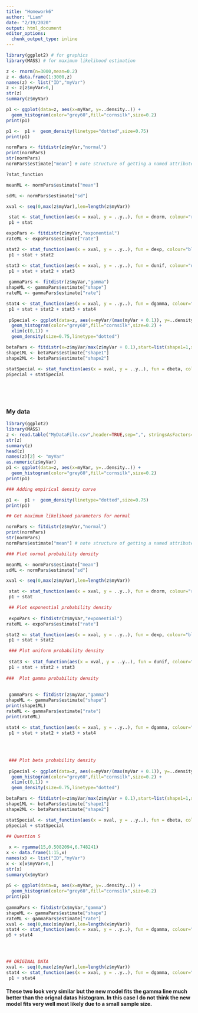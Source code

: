 ```yaml
---
title: "Homework6"
author: "Liam"
date: "2/19/2020"
output: html_document
editor_options: 
  chunk_output_type: inline
---
```


```r
library(ggplot2) # for graphics
library(MASS) # for maximum likelihood estimation

z <- rnorm(n=3000,mean=0.2)
z <- data.frame(1:3000,z)
names(z) <- list("ID","myVar")
z <- z[z$myVar>0,]
str(z)
summary(z$myVar)

p1 <- ggplot(data=z, aes(x=myVar, y=..density..)) +
  geom_histogram(color="grey60",fill="cornsilk",size=0.2) 
print(p1)

p1 <-  p1 +  geom_density(linetype="dotted",size=0.75)
print(p1)

normPars <- fitdistr(z$myVar,"normal")
print(normPars)
str(normPars)
normPars$estimate["mean"] # note structure of getting a named attribute

?stat_function

meanML <- normPars$estimate["mean"]

sdML <- normPars$estimate["sd"]

xval <- seq(0,max(z$myVar),len=length(z$myVar))

 stat <- stat_function(aes(x = xval, y = ..y..), fun = dnorm, colour="red", n = length(z$myVar), args = list(mean = meanML, sd = sdML))
 p1 + stat

expoPars <- fitdistr(z$myVar,"exponential")
rateML <- expoPars$estimate["rate"]

stat2 <- stat_function(aes(x = xval, y = ..y..), fun = dexp, colour="blue", n = length(z$myVar), args = list(rate=rateML))
 p1 + stat + stat2

stat3 <- stat_function(aes(x = xval, y = ..y..), fun = dunif, colour="darkgreen", n = length(z$myVar), args = list(min=min(z$myVar), max=max(z$myVar)))
 p1 + stat + stat2 + stat3
 
 gammaPars <- fitdistr(z$myVar,"gamma")
shapeML <- gammaPars$estimate["shape"]
rateML <- gammaPars$estimate["rate"]

stat4 <- stat_function(aes(x = xval, y = ..y..), fun = dgamma, colour="brown", n = length(z$myVar), args = list(shape=shapeML, rate=rateML))
 p1 + stat + stat2 + stat3 + stat4
 
 pSpecial <- ggplot(data=z, aes(x=myVar/(max(myVar + 0.1)), y=..density..)) +
  geom_histogram(color="grey60",fill="cornsilk",size=0.2) + 
  xlim(c(0,1)) +
  geom_density(size=0.75,linetype="dotted")

betaPars <- fitdistr(x=z$myVar/max(z$myVar + 0.1),start=list(shape1=1,shape2=2),"beta")
shape1ML <- betaPars$estimate["shape1"]
shape2ML <- betaPars$estimate["shape2"]

statSpecial <- stat_function(aes(x = xval, y = ..y..), fun = dbeta, colour="orchid", n = length(z$myVar), args = list(shape1=shape1ML,shape2=shape2ML))
pSpecial + statSpecial
 
 
 
 

```
### My data

```r
library(ggplot2)
library(MASS)
z <- read.table("MyDataFile.csv",header=TRUE,sep=",", stringsAsFactors=FALSE)
str(z)
summary(z)
head(z)
names(z)[2] <- "myVar"
as.numeric(z$myVar)
p1 <- ggplot(data=z, aes(x=myVar, y=..density..)) +
  geom_histogram(color="grey60",fill="cornsilk",size=0.2) 
print(p1)

### Adding empirical density curve

p1 <-  p1 +  geom_density(linetype="dotted",size=0.75)
print(p1)

## Get maximum likelihood parameters for normal

normPars <- fitdistr(z$myVar,"normal")
print(normPars)
str(normPars)
normPars$estimate["mean"] # note structure of getting a named attribute

### Plot normal probability density

meanML <- normPars$estimate["mean"]
sdML <- normPars$estimate["sd"]

xval <- seq(0,max(z$myVar),len=length(z$myVar))

 stat <- stat_function(aes(x = xval, y = ..y..), fun = dnorm, colour="red", n = length(z$myVar), args = list(mean = meanML, sd = sdML))
 p1 + stat

 ## Plot exponential probability density
 
 expoPars <- fitdistr(z$myVar,"exponential")
rateML <- expoPars$estimate["rate"]

stat2 <- stat_function(aes(x = xval, y = ..y..), fun = dexp, colour="blue", n = length(z$myVar), args = list(rate=rateML))
 p1 + stat + stat2

 ### Plot uniform probability density
 
 stat3 <- stat_function(aes(x = xval, y = ..y..), fun = dunif, colour="darkgreen", n = length(z$myVar), args = list(min=min(z$myVar), max=max(z$myVar)))
 p1 + stat + stat2 + stat3
 
###  Plot gamma probability density
 
 
 gammaPars <- fitdistr(z$myVar,"gamma")
shapeML <- gammaPars$estimate["shape"]
print(shape1ML)
rateML <- gammaPars$estimate["rate"]
print(rateML)

stat4 <- stat_function(aes(x = xval, y = ..y..), fun = dgamma, colour="brown", n = length(z$myVar), args = list(shape=shapeML, rate=rateML))
 p1 + stat + stat2 + stat3 + stat4
 
 
 
 
 ### Plot beta probability density
 
 pSpecial <- ggplot(data=z, aes(x=myVar/(max(myVar + 0.1)), y=..density..)) +
  geom_histogram(color="grey60",fill="cornsilk",size=0.2) + 
  xlim(c(0,1)) +
  geom_density(size=0.75,linetype="dotted")

betaPars <- fitdistr(x=z$myVar/max(z$myVar + 0.1),start=list(shape1=1,shape2=2),"beta")
shape1ML <- betaPars$estimate["shape1"]
shape2ML <- betaPars$estimate["shape2"]

statSpecial <- stat_function(aes(x = xval, y = ..y..), fun = dbeta, colour="orchid", n = length(z$myVar), args = list(shape1=shape1ML,shape2=shape2ML))
pSpecial + statSpecial

## Question 5
 
 x <- rgamma(15,0.5082094,6.748241)
x <- data.frame(1:15,x)
names(x) <- list("ID","myVar")
x <- x[x$myVar>0,]
str(x)
summary(x$myVar)
 
p5 <- ggplot(data=x, aes(x=myVar, y=..density..)) +
  geom_histogram(color="grey60",fill="cornsilk",size=0.2) 
print(p1)
 
gammaPars <- fitdistr(x$myVar,"gamma")
shapeML <- gammaPars$estimate["shape"]
rateML <- gammaPars$estimate["rate"]
xval <- seq(0,max(x$myVar),len=length(x$myVar))
stat4 <- stat_function(aes(x = xval, y = ..y..), fun = dgamma, colour="brown", n = length(x$myVar), args = list(shape=shapeML, rate=rateML))
p5 + stat4
 




```

```r
## ORIGINAL DATA
xval <- seq(0,max(z$myVar),len=length(z$myVar))
stat4 <- stat_function(aes(x = xval, y = ..y..), fun = dgamma, colour="brown", n = length(z$myVar), args = list(shape=shapeML, rate=rateML))
 p1 + stat4
```

#### These two look very similar but the new model fits the gamma line much better than the orignal datas histogram.  In this case I do not think the new model fits very well most likely due to a small sample size.

```r

```








